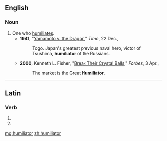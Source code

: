 ==English==

===Noun===
{{en-noun}}

# One who [[humiliate]]s.
#* '''1941''', "[http://www.time.com/time/magazine/article/0,9171,931964,00.html Yamamoto v. the Dragon]," ''Time'', 22 Dec.,
#*: Togo. Japan's greatest previous naval hero, victor of Tsushima, '''humiliator''' of the Russians.
#* '''2000''', Kenneth L. Fisher, "[http://www.forbes.com/columnists/free_forbes/2000/0403/6508197a.html Break Their Crystal Balls]," ''Forbes'',  3 Apr.,
#*: The market is the Great '''Humiliator'''.

----

==Latin==

===Verb===
{{la-verb-form|humiliātor}}

# {{inflection of|humiliō||2|s|futr|pasv|impr|lang=la}}
# {{inflection of|humiliō||3|s|futr|pasv|impr|lang=la}}

[[mg:humiliator]]
[[zh:humiliator]]